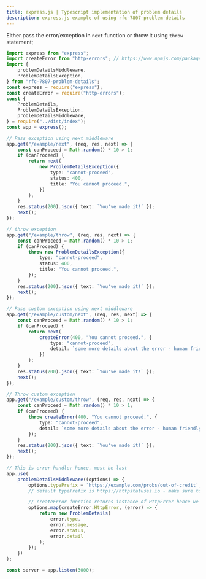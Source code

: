 ```yaml
---
title: express.js | Typescript implementation of problem details
description: express.js example of using rfc-7807-problem-details
---
```


Either pass the error/exception in `next` function or throw it using `throw` statement;

```typescript
import express from "express";
import createError from "http-errors"; // https://www.npmjs.com/package/http-errors
import {
	problemDetailsMiddleware,
	ProblemDetailsException,
} from "rfc-7807-problem-details";
const express = require("express");
const createError = require("http-errors");
const {
	ProblemDetails,
	ProblemDetailsException,
	problemDetailsMiddleware,
} = require("../dist/index");
const app = express();

// Pass exception using next middleware
app.get("/example/next", (req, res, next) => {
	const canProceed = Math.random() * 10 > 1;
	if (canProceed) {
		return next(
			new ProblemDetailsException({
				type: "cannot-proceed",
				status: 400,
				title: "You cannot proceed.",
			})
		);
	}
	res.status(200).json({ text: `You've made it!` });
	next();
});

// throw exception
app.get("/example/throw", (req, res, next) => {
	const canProceed = Math.random() * 10 > 1;
	if (canProceed) {
		throw new ProblemDetailsException({
			type: "cannot-proceed",
			status: 400,
			title: "You cannot proceed.",
		});
	}
	res.status(200).json({ text: `You've made it!` });
	next();
});

// Pass custom exception using next middleware
app.get("/example/custom/next", (req, res, next) => {
	const canProceed = Math.random() * 10 > 1;
	if (canProceed) {
		return next(
			createError(400, "You cannot proceed.", {
				type: "cannot-proceed",
				detail: `some more details about the error - human friendly error`,
			})
		);
	}
	res.status(200).json({ text: `You've made it!` });
	next();
});

// Throw custom exception
app.get("/example/custom/throw", (req, res, next) => {
	const canProceed = Math.random() * 10 > 1;
	if (canProceed) {
		throw createError(400, "You cannot proceed.", {
			type: "cannot-proceed",
			detail: `some more details about the error - human friendly error`,
		});
	}
	res.status(200).json({ text: `You've made it!` });
	next();
});

// This is error handler hence, most be last
app.use(
	problemDetailsMiddleware((options) => {
		options.typePrefix = `https://example.com/probs/out-of-credit`;
		// default typePrefix is https://httpstatuses.io - make sure to use status code as type if you do not have dedicated errors page

		// createError function returns instance of HttpError hence we need to map it to problem details
		options.map(createError.HttpError, (error) => {
			return new ProblemDetails(
				error.type,
				error.message,
				error.status,
				error.detail
			);
		});
	})
);

const server = app.listen(3000);
```
